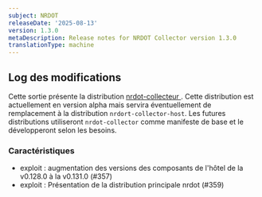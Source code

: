 ```yaml
---
subject: NRDOT
releaseDate: '2025-08-13'
version: 1.3.0
metaDescription: Release notes for NRDOT Collector version 1.3.0
translationType: machine
---
```


## Log des modifications

Cette sortie présente la distribution [nrdot-collecteur ](https://github.com/newrelic/nrdot-collector-releases/tree/main/distributions/nrdot-collector). Cette distribution est actuellement en version alpha mais servira éventuellement de remplacement à la distribution `nrdort-collector-host`. Les futures distributions utiliseront `nrdot-collector` comme manifeste de base et le développeront selon les besoins.

### Caractéristiques

* exploit : augmentation des versions des composants de l&apos;hôtel de la v0.128.0 à la v0.131.0 (#357)
* exploit : Présentation de la distribution principale nrdot (#359)
